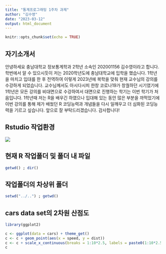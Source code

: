 ```yaml
---
title: "통계프로그래밍 1주차 과제"
author: "김수영"
date: "2023-03-12"
output: html_document
---
```


```r
knitr::opts_chunk$set(echo = TRUE)
```

## 자기소개서

안녕하세요 충남대학교 정보통계학과 2학년 소속인 202001156 김수영이라고 합니다. 학번에서 알 수 있으시듯이 저는 2020학년도에 충남대학교에 입학을 했습니다. 1학년을 마치고 입대를 한 후 전역하여 이렇게 2023년에 복학을 맞춰 현재 교수님의 강의를 수강하게 되었습니다. 교수님께서도 아시다시피 한창 코로나19가 창궐하던 시기였기에 1학년은 모든 강의를 비대면으로 수강하여서 대면으로 진행하는 학기는 이번 학기가 처음입니다. 1학년때 저는 R을 배우긴 하였으나 입대해 있는 동안 많은 부분을 까먹었기에 이번 강의를 통해 제가 배웠던 R 코딩능력과 개념들을 다시 일깨우고 더 심화된 코딩능력을 기르고 싶습니다. 앞으로 잘 부탁드리겠습니다. 감사합니다!

##  Rstudio 작업환경

![](..\input\working environment.png)

##  현재 R 작업폴더 및 폴더 내 파일

```r
getwd() ; dir()
```

## 작업폴더의 차상위 폴더

```r
setwd("../..") ; getwd()
```

## cars data set의 2차원 산점도

```r

library(ggplot2)

c <- ggplot(data = cars) + theme_get()
c <- c + geom_point(aes(x = speed, y = dist))
c <- c + scale_x_continuous(breaks = 1:10*2.5, labels = paste0(1:10*2.5 ,"mph")) + scale_y_continuous(breaks = 1:12*10, labels = paste0(1:12*10 ,"fit"))
c

```

